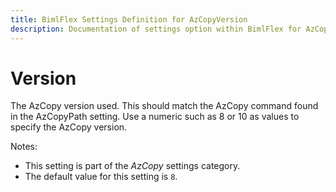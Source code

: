 ---
title: BimlFlex Settings Definition for AzCopyVersion
description: Documentation of settings option within BimlFlex for AzCopyVersion
---
<head>
  <meta name="varigenceProduct" content="BimlFlex"></meta>
  <meta name="varigenceArticleType" content="Reference"></meta>
</head>


# Version

The AzCopy version used. This should match the AzCopy command found in the AzCopyPath setting. Use a numeric such as 8 or 10 as values to specify the AzCopy version.

Notes:

* This setting is part of the *AzCopy* settings category.
* The default value for this setting is `8`.
